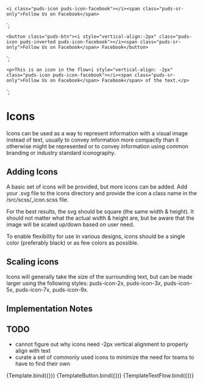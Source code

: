 
<Meta title="Components/Icons" component="Icon" />

    <i class="puds-icon puds-icon-facebook"></i><span class="puds-sr-only">Follow Us on Facebook</span>
`;

    <button class="puds-btn"><i style="vertical-align:-2px" class="puds-icon puds-inverted puds-icon-facebook"></i><span class="puds-sr-only">Follow Us on Facebook</span> Facebook</button>
`;

    <p>This is an icon in the flow<i style="vertical-align: -2px" class="puds-icon puds-icon-facebook"></i><span class="puds-sr-only">Follow Us on Facebook</span> Facebook</span> of the text.</p>
`;

# Icons

Icons can be used as a way to represent information with a visual image instead of text, usually to convey information
more compactly than it otherwise might be represented or to convey information using common branding or industry
standard iconography.

## Adding Icons

A basic set of icons will be provided, but more icons can be added.  Add your .svg file to the icons directory
and provide the icon a class name in the /src/scss/_icon.scss file.

For the best results, the svg should be square (the same width & height).  It should not matter what the actual
width & height are, but be aware that the image will be scaled up/down based on user need.

To enable flexibility for use in various designs, icons should be a single color (preferably black) or as few colors as possible.

## Scaling icons

Icons will generally take the size of the surrounding text, but can be made larger using the following styles: puds-icon-2x,
puds-icon-3x, puds-icon-5x, puds-icon-7x, puds-icon-9x.

## Implementation Notes

## TODO 

* cannot figure out why icons need -2px vertical alignment to properly align with text
* curate a set of commonly used icons to minimize the need for teams to have to find their own

<Canvas>
    <Story name="Simple" args={{}}>
      {Template.bind({})}
    </Story>
</Canvas>

<Canvas>
    <Story name="Button" args={{}}>
      {TemplateButton.bind({})}
    </Story>
</Canvas>

<Canvas>
    <Story name="Flow" args={{}}>
      {TemplateTextFlow.bind({})}
    </Story>
</Canvas>
